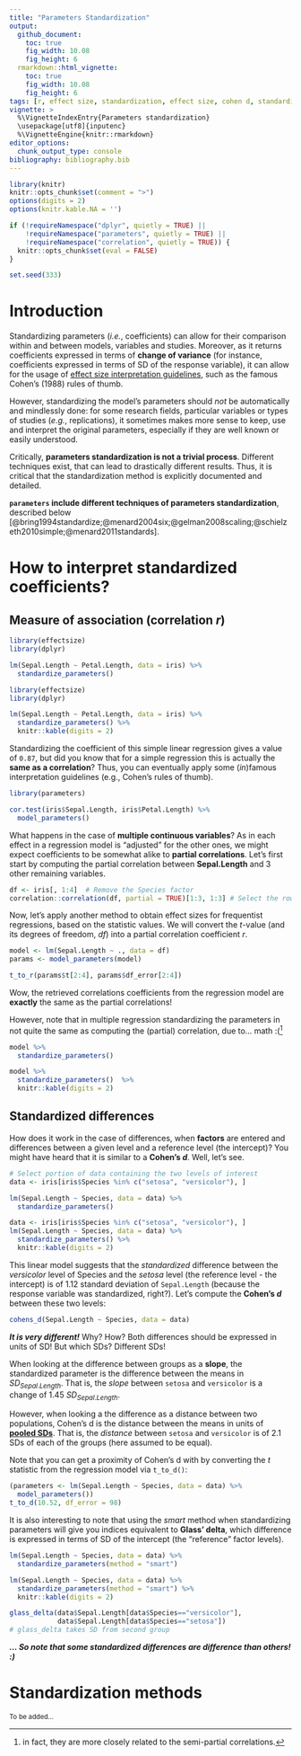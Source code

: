 ---
title: "Parameters Standardization"
output: 
  github_document:
    toc: true
    fig_width: 10.08
    fig_height: 6
  rmarkdown::html_vignette:
    toc: true
    fig_width: 10.08
    fig_height: 6
tags: [r, effect size, standardization, effect size, cohen d, standardized coefficients]
vignette: >
  %\VignetteIndexEntry{Parameters standardization}
  \usepackage[utf8]{inputenc}
  %\VignetteEngine{knitr::rmarkdown}
editor_options: 
  chunk_output_type: console
bibliography: bibliography.bib
---

```{r message=FALSE, warning=FALSE, include=FALSE}
library(knitr)
knitr::opts_chunk$set(comment = ">")
options(digits = 2)
options(knitr.kable.NA = '')

if (!requireNamespace("dplyr", quietly = TRUE) ||
    !requireNamespace("parameters", quietly = TRUE) ||
    !requireNamespace("correlation", quietly = TRUE)) {
  knitr::opts_chunk$set(eval = FALSE)
}

set.seed(333)
```

# Introduction

Standardizing parameters (*i.e.*, coefficients) can allow for their comparison within and between models, variables and studies. Moreover, as it returns coefficients expressed in terms of **change of variance** (for instance, coefficients expressed in terms of SD of the response variable), it can allow for the usage of [effect size interpretation guidelines](https://easystats.github.io/effectsize/articles/interpret.html), such as the famous Cohen's (1988) rules of thumb.

However, standardizing the model's parameters should *not* be automatically and mindlessly done: for some research fields, particular variables or types of studies (*e.g.*, replications), it sometimes makes more sense to keep, use and interpret the original parameters, especially if they are well known or easily understood.

Critically, **parameters standardization is not a trivial process**. Different techniques exist, that can lead to drastically different results. Thus, it is critical that the standardization method is explicitly documented and detailed.

**`parameters` include different techniques of parameters standardization**, described below [@bring1994standardize;@menard2004six;@gelman2008scaling;@schielzeth2010simple;@menard2011standards].

# How to interpret standardized coefficients?


## Measure of association (correlation *r*)

```{r, warning=FALSE, message=FALSE, eval=FALSE}
library(effectsize)
library(dplyr)

lm(Sepal.Length ~ Petal.Length, data = iris) %>% 
  standardize_parameters()
```
```{r, warning=FALSE, message=FALSE, echo = FALSE}
library(effectsize)
library(dplyr)

lm(Sepal.Length ~ Petal.Length, data = iris) %>% 
  standardize_parameters() %>% 
  knitr::kable(digits = 2)
```

Standardizing the coefficient of this simple linear regression gives a value of `0.87`, but did you know that for a simple regression this is actually the **same as a correlation**? Thus, you can eventually apply some (*in*)famous interpretation guidelines (e.g., Cohen's rules of thumb).

```{r, warning=FALSE, message=FALSE}
library(parameters)

cor.test(iris$Sepal.Length, iris$Petal.Length) %>% 
  model_parameters()
```


What happens in the case of **multiple continuous variables**? As in each effect in a regression model is "adjusted" for the other ones, we might expect coefficients to be somewhat alike to **partial correlations**. Let's first start by computing the partial correlation between **Sepal.Length** and 3 other remaining variables.


```{r, warning=FALSE, message=FALSE}
df <- iris[, 1:4]  # Remove the Species factor
correlation::correlation(df, partial = TRUE)[1:3, 1:3] # Select the rows of interest
```


Now, let's apply another method to obtain effect sizes for frequentist regressions, based on the statistic values. We will convert the *t*-value (and its degrees of freedom, *df*) into a partial correlation coefficient *r*.


```{r, warning=FALSE, message=FALSE}
model <- lm(Sepal.Length ~ ., data = df)
params <- model_parameters(model)

t_to_r(params$t[2:4], params$df_error[2:4])
```

Wow, the retrieved correlations coefficients from the regression model are **exactly** the same as the partial correlations!

However, note that in multiple regression standardizing the parameters in not quite the same as computing the (partial) correlation, due to... math :(^[in fact, they are more closely related to the semi-partial correlations.]

```{r, warning=FALSE, message=FALSE, eval=FALSE}
model %>% 
  standardize_parameters() 
```
```{r, warning=FALSE, message=FALSE, echo = FALSE}
model %>% 
  standardize_parameters()  %>% 
  knitr::kable(digits = 2)
```

## Standardized differences

How does it work in the case of differences, when **factors** are entered and differences between a given level and a reference level (the intercept)? You might have heard that it is similar to a **Cohen's *d***. Well, let's see.

```{r, warning=FALSE, message=FALSE, eval=FALSE}
# Select portion of data containing the two levels of interest
data <- iris[iris$Species %in% c("setosa", "versicolor"), ]

lm(Sepal.Length ~ Species, data = data) %>% 
  standardize_parameters()
```
```{r, warning=FALSE, message=FALSE, echo = FALSE}
data <- iris[iris$Species %in% c("setosa", "versicolor"), ]
lm(Sepal.Length ~ Species, data = data) %>% 
  standardize_parameters() %>% 
  knitr::kable(digits = 2)
```

This linear model suggests that the *standardized* difference between the *versicolor* level of Species and the *setosa* level (the reference level - the intercept) is of 1.12 standard deviation of `Sepal.Length` (because the response variable was standardized, right?). Let's compute the **Cohen's *d*** between these two levels:

```{r, warning=FALSE, message=FALSE}
cohens_d(Sepal.Length ~ Species, data = data) 
```

***It is very different!*** Why? How? Both differences should be expressed in units of SD! But which SDs? Different SDs!

When looking at the difference between groups as a **slope**, the standardized parameter is the difference between the means in $SD_{Sepal.Length}$. That is, the *slope* between `setosa` and `versicolor` is a change of 1.45 $SD_{Sepal.Length}$.

However, when looking a the difference as a distance between two populations, Cohen's d is the distance between the means in units of [**pooled SDs**](https://easystats.github.io/effectsize/reference/sd_pooled.html). That is, the *distance* between `setosa` and `versicolor` is of 2.1 SDs of each of the groups (here assumed to be equal).

Note that you can get a proximity of Cohen's d with by converting the $t$ statistic from the regression model via `t_to_d()`:
```{r}
(parameters <- lm(Sepal.Length ~ Species, data = data) %>% 
  model_parameters())
t_to_d(10.52, df_error = 98)
```


It is also interesting to note that using the *smart* method when standardizing parameters will give you indices equivalent to **Glass' delta**, which difference is expressed in terms of SD of the intercept (the "reference" factor levels).

```{r, warning=FALSE, message=FALSE, eval=FALSE}
lm(Sepal.Length ~ Species, data = data) %>%
  standardize_parameters(method = "smart")
```
```{r, warning=FALSE, message=FALSE, echo = FALSE}
lm(Sepal.Length ~ Species, data = data) %>%
  standardize_parameters(method = "smart") %>%
  knitr::kable(digits = 2)
```
```{r, warning=FALSE, message=FALSE}
glass_delta(data$Sepal.Length[data$Species=="versicolor"],
            data$Sepal.Length[data$Species=="setosa"])
# glass_delta takes SD from second group
```

***... So note that some standardized differences are difference than others! :)***

# Standardization methods

<sub>To be added...</sub>

<!-- ### **"refit"**: Re-fitting the model with standardized data -->

<!-- **This method is based on a complete model re-fit with a standardized version of data**. Hence, this method is equal to standardizing the variables before fitting the model. It is the "purest" and the most accurate (Neter et al., 1989), but it is also the most computationally costly and long (especially for heavy models such as, for instance, for Bayesian models). This method is particularly recommended for complex models that include interactions or transformations (e.g., polynomial or spline terms). -->


<!-- ```{r message=FALSE, warning=FALSE, results='hide'} -->
<!-- library(effectsize) -->

<!-- data <- iris -->
<!-- model <- lm(Sepal.Length ~ Petal.Width + Sepal.Width, data=data) -->

<!-- standardize_parameters(model, method="refit") -->
<!-- ``` -->
<!-- ```{r message=FALSE, warning=FALSE, echo=FALSE} -->
<!-- knitr::kable(standardize_parameters(model, method="refit"), digits=2) -->
<!-- ``` -->

<!-- The `robust` (default to `FALSE`) argument enables a **robust standardization of data**, *i.e.*, based on the **median** and **MAD** instead of the **mean** and **SD**. -->

<!-- ```{r warning=FALSE, message=FALSE, results='hide'} -->
<!-- standardize_parameters(model, method="refit", robust=TRUE) -->
<!-- ``` -->
<!-- ```{r message=FALSE, warning=FALSE, echo=FALSE} -->
<!-- knitr::kable(standardize_parameters(model, method="refit", robust=TRUE), digits=2) -->
<!-- ``` -->


<!-- This method is very flexible as it can be applied to all types of models (linear, logistic...). -->

<!-- ```{r warning=FALSE, message=FALSE, results='hide'} -->
<!-- data$binary <- ifelse(data$Sepal.Width > 3, 1, 0) -->
<!-- model <- glm(binary ~ Species + Sepal.Length, data = data, family="binomial") -->
<!-- standardize_parameters(model, method="refit") -->
<!-- ``` -->
<!-- ```{r message=FALSE, warning=FALSE, echo=FALSE} -->
<!-- knitr::kable(standardize_parameters(model, method="refit"), digits=2) -->
<!-- ``` -->

<!-- ### **"posthoc"**: Refit without refitting -->

<!-- Post-hoc standardization of the parameters, aiming at emulating the results obtained by "refit" without refitting the model. The coefficients are divided by the standard deviation (or MAD if `robust`) of the outcome (which becomes their expression 'unit'). Then, the coefficients related to numeric variables are additionally multiplied by the standard deviation (or MAD if `robust`) of the related terms, so that they correspond to changes of 1 SD of the predictor (e.g., "A change in 1 SD of *x* is related to a change of 0.24 of the SD of *y*). This does not apply to binary variables or factors, so the coefficients are still related to changes in levels. This method is not accurate and tend to give aberrant results when interactions are specified. -->

<!-- ```{r warning=FALSE, message=FALSE, results='hide'} -->
<!-- model <- lm(Sepal.Length ~ Petal.Width + Sepal.Width, data=data) -->
<!-- standardize_parameters(model, method="posthoc") -->
<!-- ``` -->
<!-- ```{r message=FALSE, warning=FALSE, echo=FALSE} -->
<!-- knitr::kable(standardize_parameters(model, method="posthoc"), digits=2) -->
<!-- ``` -->

<!-- ### **"smart"**: Standardization of Model's parameters with Adjustment, Reconnaissance and Transformation -->

<!-- Similar to `method = "posthoc"` in that it does not involve model refitting. The difference is that the SD of the response is computed on the relevant section of the data. For instance, if a factor with 3 levels A (the intercept), B and C is entered as a predictor, the effect corresponding to B vs. A will be scaled by the variance of the response at the intercept only. As a results, the coefficients for effects of factors are similar to a Glass' *delta*. -->


<!-- ```{r warning=FALSE, message=FALSE, results='hide'} -->
<!-- model <- lm(Sepal.Length ~ Petal.Width + Sepal.Width, data=data) -->
<!-- standardize_parameters(model, method="smart") -->
<!-- ``` -->
<!-- ```{r message=FALSE, warning=FALSE, echo=FALSE} -->
<!-- knitr::kable(standardize_parameters(model, method="smart"), digits=2) -->
<!-- ``` -->

<!-- ### **"basic"**: Raw scaling of the model frame -->

<!-- This method is similar to `method = "posthoc"`, but treats all variables as continuous: it also scales the coefficient by the standard deviation of model's matrix' parameter of factors levels (transformed to integers) or binary predictors. Although being inappropriate for these cases, this method is the one implemented by default in other software packages, such as `lm.beta::lm.beta()`. -->

<!-- ## Methods Comparison -->

<!-- We will use the "refit" method as the baseline. We will then compute the differences between these standardized parameters and the ones provided by the other functions. The **bigger the (absolute) number, the worse it is**.  -->

<!-- > **SPOILER ALERT: the standardization implemented in `effectsize` is the most accurate and the most flexible.** -->

<!-- ### Convenience function -->

<!-- ```{r message=FALSE, warning=FALSE} -->
<!-- library(effectsize) -->
<!-- library(lm.beta) -->
<!-- library(MuMIn) -->

<!-- comparison <- function(model, robust=FALSE){ -->
<!--   out <- standardize_parameters(model, method="refit", robust=robust)[1:2] -->

<!--   out$posthoc <- tryCatch({ -->
<!--     out[, 2] - standardize_parameters(model, method="posthoc", robust=robust)[, 2] -->
<!-- }, error = function(error_condition) { -->
<!--     "Error" -->
<!-- }) -->
<!--   out$basic <- tryCatch({ -->
<!--     out[, 2] - standardize_parameters(model, method="basic", robust=robust)[, 2] -->
<!-- }, error = function(error_condition) { -->
<!--     "Error" -->
<!-- }) -->

<!--   out$lm.beta <- tryCatch({ -->
<!--     out[, 2] - lm.beta::lm.beta(model)$standardized.coefficients -->
<!-- }, error = function(error_condition) { -->
<!--     "Error" -->
<!-- }, warning = function(warning_condition) { -->
<!--   "Error" -->
<!-- }) -->

<!--   out$MuMIn <- tryCatch({ -->
<!--     out[, 2] - MuMIn::std.coef(model, partial.sd=FALSE)[, 1] -->
<!-- }, error = function(error_condition) { -->
<!--     "Error" -->
<!-- }) -->

<!--   out[, 2] <- NULL -->
<!--   out -->
<!-- } -->
<!-- ``` -->

<!-- ### Data -->

<!-- ```{r message=FALSE, warning=FALSE} -->
<!-- data <- iris -->
<!-- data$Group_Sepal.Width <- as.factor(ifelse(data$Sepal.Width > 3, "High", "Low")) -->
<!-- data$Binary_Sepal.Width <- as.factor(ifelse(data$Sepal.Width > 3, 1, 0)) -->

<!-- summary(data) -->
<!-- ``` -->

<!-- ### Models with only numeric predictors -->


<!-- #### Linear Model -->

<!-- ```{r message=FALSE, warning=FALSE, results='hide'} -->
<!-- model <- lm(Sepal.Length ~ Petal.Width + Sepal.Width, data=data)  -->
<!-- comparison(model) -->
<!-- ``` -->
<!-- ```{r message=FALSE, warning=FALSE, echo=FALSE} -->
<!-- knitr::kable(comparison(model), digits=2, row.names = FALSE) -->
<!-- ``` -->


<!-- #### Logistic Model -->


<!-- ```{r message=FALSE, warning=FALSE, results='hide'} -->
<!-- model <- glm(Binary_Sepal.Width ~ Petal.Width + Sepal.Length, data=data, family="binomial") -->
<!-- comparison(model) -->
<!-- ``` -->
<!-- ```{r message=FALSE, warning=FALSE, echo=FALSE} -->
<!-- knitr::kable(comparison(model), digits=2, row.names = FALSE) -->
<!-- ``` -->

<!-- #### Linear Mixed Model -->


<!-- ```{r message=FALSE, warning=FALSE, results='hide'} -->
<!-- library(lme4) -->

<!-- model <- lme4::lmer(Sepal.Length ~ Petal.Width + Sepal.Width + (1|Species), data=data) -->
<!-- comparison(model) -->
<!-- ``` -->
<!-- ```{r message=FALSE, warning=FALSE, echo=FALSE} -->
<!-- knitr::kable(comparison(model), digits=2, row.names = FALSE) -->
<!-- ``` -->

<!-- #### Bayesian Models -->

<!-- ```{r message=FALSE, warning=FALSE, eval=FALSE} -->
<!-- library(rstanarm) -->

<!-- model <- stan_glm(Sepal.Length ~ Petal.Width + Sepal.Width, data=data) -->
<!-- comparison(model) -->
<!-- ``` -->
<!-- ```{r message=FALSE, warning=FALSE, echo=FALSE} -->
<!-- library(rstanarm) -->
<!-- model <- stan_glm(Sepal.Length ~ Petal.Width + Sepal.Width, data=data, refresh = 0) -->
<!-- knitr::kable(comparison(model), digits=2, row.names = FALSE) -->
<!-- ``` -->


<!-- For these simple models, **all methods return results equal to the "refit" method** (although the other packages fail). -->


<!-- #### Transformation -->

<!-- ```{r message=FALSE, warning=FALSE, results='hide'} -->
<!-- model <- lm(Sepal.Length ~ poly(Petal.Width, 2) + poly(Sepal.Width, 2), data=data) -->
<!-- comparison(model) -->
<!-- ``` -->
<!-- ```{r message=FALSE, warning=FALSE, echo=FALSE} -->
<!-- knitr::kable(comparison(model), digits=2, row.names = FALSE) -->
<!-- ``` -->

<!-- When transformation are involved (e.g., polynomial transformations), **the basic method becomes very unreliable**. -->



<!-- ### Models with factors -->

<!-- #### Linear Model -->


<!-- ```{r message=FALSE, warning=FALSE, results='hide'} -->
<!-- model <- lm(Sepal.Length ~ Petal.Width + Group_Sepal.Width, data=data)  -->
<!-- comparison(model) -->
<!-- ``` -->
<!-- ```{r message=FALSE, warning=FALSE, echo=FALSE} -->
<!-- knitr::kable(comparison(model), digits=2, row.names = FALSE) -->
<!-- ``` -->



<!-- #### Logistic Model -->


<!-- ```{r message=FALSE, warning=FALSE, results='hide'} -->
<!-- model <- glm(Binary_Sepal.Width ~ Petal.Width + Species, data=data, family="binomial") -->
<!-- comparison(model) -->
<!-- ``` -->
<!-- ```{r message=FALSE, warning=FALSE, echo=FALSE} -->
<!-- knitr::kable(comparison(model), digits=2, row.names = FALSE) -->
<!-- ``` -->


<!-- #### Linear Mixed Model -->


<!-- ```{r message=FALSE, warning=FALSE, results='hide'} -->
<!-- library(lme4) -->

<!-- model <- lme4::lmer(Sepal.Length ~ Petal.Length + Group_Sepal.Width + (1|Species), data=data) -->
<!-- comparison(model) -->
<!-- ``` -->
<!-- ```{r message=FALSE, warning=FALSE, echo=FALSE} -->
<!-- knitr::kable(comparison(model), digits=2, row.names = FALSE) -->
<!-- ``` -->


<!-- #### Bayesian Models -->

<!-- ```{r message=FALSE, warning=FALSE, eval=FALSE} -->
<!-- library(rstanarm) -->

<!-- model <- stan_lmer(Sepal.Length ~ Petal.Width + Group_Sepal.Width + (1|Species), data=data) -->
<!-- comparison(model) -->
<!-- ``` -->
<!-- ```{r message=FALSE, warning=FALSE, echo=FALSE} -->
<!-- library(rstanarm) -->
<!-- model <- stan_lmer(Sepal.Length ~ Petal.Width + Group_Sepal.Width + (1|Species), data=data, refresh = 0, iter = 500) -->
<!-- knitr::kable(comparison(model), digits=2, row.names = FALSE) -->
<!-- ``` -->

<!-- When factors are involved, the basic method (that standardizes the numeric transformation of factors) give again different results. -->



<!-- ### Models with interactions -->

<!-- Long story short, coeffcient obtained via **posthoc** standardization (without refitting the model) go berserk when interactions are involved. However, **this is "normal"**: a regression model estimates coefficient between two variables when the other predictors are at 0 (are *fixed* at 0, that people interpret as *"adjusted for"*). When a standardized data is passed (in the *refit* method), the effects and interactions are estimated at the **means** of the other predictors (because 0 is the mean for a standardized variable). Whereas in posthoc standardization, this coefficient correspond to something different (because the 0 corresponds to something different in standardzed and non-standardized data). In other words, when it comes to interaction, passing standardized data results in a different model, which coefficient have an intrinsically different meaning from unstandardized data. And as [for now](https://github.com/easystats/effectsize/issues/6), we are unable to retrieve one from another. -->


<!-- #### Between continuous -->

<!-- ```{r message=FALSE, warning=FALSE, results='hide'} -->
<!-- model <- lm(Sepal.Length ~ Petal.Width * Sepal.Width, data=data) -->
<!-- comparison(model) -->
<!-- ``` -->
<!-- ```{r message=FALSE, warning=FALSE, echo=FALSE} -->
<!-- knitr::kable(comparison(model), digits=2, row.names = FALSE) -->
<!-- ``` -->

<!-- #### Between factors -->

<!-- ```{r message=FALSE, warning=FALSE, results='hide'} -->
<!-- model <- lm(Sepal.Length ~ Species * Group_Sepal.Width, data=data) -->
<!-- comparison(model) -->
<!-- ``` -->
<!-- ```{r message=FALSE, warning=FALSE, echo=FALSE} -->
<!-- knitr::kable(comparison(model), digits=2, row.names = FALSE) -->
<!-- ``` -->


<!-- #### Between factors and continuous -->

<!-- ```{r message=FALSE, warning=FALSE, results='hide'} -->
<!-- model <- lm(Sepal.Length ~ Petal.Width * Group_Sepal.Width, data=data) -->
<!-- comparison(model) -->
<!-- ``` -->
<!-- ```{r message=FALSE, warning=FALSE, echo=FALSE} -->
<!-- knitr::kable(comparison(model), digits=2, row.names = FALSE) -->
<!-- ``` -->

<!-- ```{r message=FALSE, warning=FALSE, results='hide'} -->
<!-- model <- lm(Sepal.Length ~ Group_Sepal.Width * Petal.Width, data=data) -->
<!-- comparison(model) -->
<!-- ``` -->
<!-- ```{r message=FALSE, warning=FALSE, echo=FALSE} -->
<!-- knitr::kable(comparison(model), digits=2, row.names = FALSE) -->
<!-- ``` -->


<!-- ## Conclusion -->

<!-- Use `refit` if possible, but if no interactions, can use `posthoc` or `smart`. -->


<!-- # References -->



